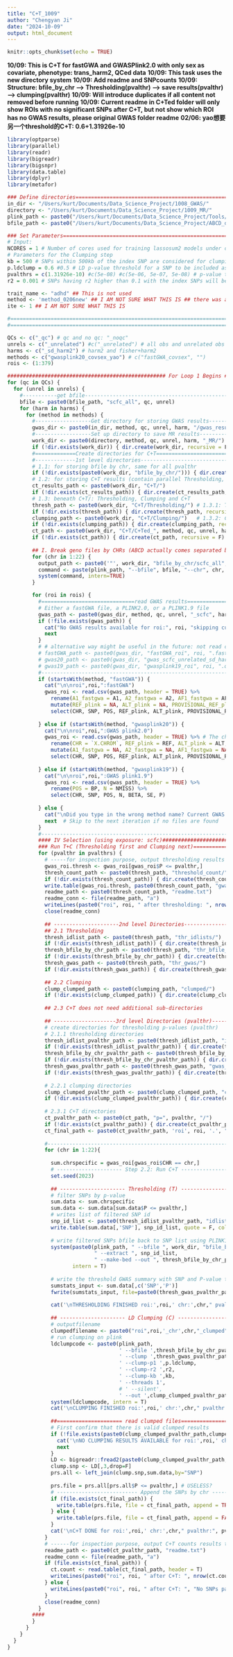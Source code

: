 ```yaml
---
title: "C+T_1009"
author: "Chengyan Ji"
date: "2024-10-09"
output: html_document
---
```


```r
knitr::opts_chunk$set(echo = TRUE)
```

**10/09: This is C+T for fastGWA and GWASPlink2.0 with only sex as covariate, phenotype: trans_harm2, QCed data**
**10/09: This task uses the new directory system**
**10/09: Add readme and SNPcounts**
**10/09: Structure: bfile_by_chr --> Thresholding(pvalthr) --> save results(pvalthr) --> clumping(pvalthr)**
**10/09: Will introduce duplicates if all content not removed before running**
**10/09: Current readme in C+Ted folder will only show ROIs with no significant SNPs after C+T, but not show which ROI has no GWAS results, please original GWAS folder readme**
**02/06: yao想要另一个threshold的C+T: 0.6+1.31926e-10**

```r
library(optparse)
library(parallel)
library(readr)
library(bigreadr)
library(bigsnpr)
library(data.table)
library(dplyr)
library(metafor)

### Define directories==========================================================
in_dir <- "/Users/kurt/Documents/Data_Science_Project/1008_GWAS/"
directory <- "/Users/kurt/Documents/Data_Science_Project/1009_MR/"
plink_path <- paste0("/Users/kurt/Documents/Data_Science_Project/Tools/", "plink")
bfile_path <- paste0("/Users/kurt/Documents/Data_Science_Project/ABCD_data/", "ABCD_bfile/bfile_for_gwas_comparison/")

### Set Parameters==============================================================
# Input:
NCORES = 1 # Number of cores used for training lassosum2 models under different tuning parameter settings.
# Parameters for the Clumping step
kb = 500 # SNPs within 500kb of the index SNP are considered for clumping
p.ldclump = 0.6 #0.5 # LD p-value threshold for a SNP to be included as an index SNP # 0206: Yao要一个版本的
pvalthrs = c(1.31926e-10) #c(5e-08) #c(5e-06, 5e-07, 5e-08) # p-value threshold for thresholding
r2 = 0.001 # SNPs having r2 higher than 0.1 with the index SNPs will be removed # optional: c(0.1,0.2,0.4,0.6,0.8)

trait_name <- "adhd" ## This is not used
method <- 'method_0206new' ## I AM NOT SURE WHAT THIS IS ## there was a variable called "method" but never used in the original code
ite <- 1 ## I AM NOT SURE WHAT THIS IS

#========================================================================================================================  
#========================================================================================================================  

QCs <- c("_qc") # qc and no qc: "_noqc"
unrels <- c("_unrelated") #c("_unrelated") # all obs and unrelated obs
harms <- c("_sd_harm2") # harm2 and fisher+harm2
methods <- c("gwasplink20_covsex_yao") # c("fastGWA_covsex", "")
rois <- (1:379)

################################################### For Loop 1 Begins ###################################################
for (qc in QCs) {
  for (unrel in unrels) {
    #-----------get bfile---------------------------------------------------------
    bfile <- paste0(bfile_path, "scfc_all", qc, unrel)
    for (harm in harms) {
      for (method in methods) {
        #------------------Get directory for storing GWAS results---------------
        gwas_dir <- paste0(in_dir, method, qc, unrel, harm, "/gwas_results_csv/")
        #------------------Set up directory to save MR results------------------
        work_dir <- paste0(directory, method, qc, unrel, harm, "_MR/")
        if (!dir.exists(work_dir)) { dir.create(work_dir, recursive = F) }
        #=============Create directories for C+T========================================
        #-------------1st level directories---------------------------------------------
        # 1.1: for storing bfile by chr, same for all pvalthr
        if (!dir.exists(paste0(work_dir, "bfile_by_chr/"))) { dir.create(paste0(work_dir, "bfile_by_chr/"), recursive = F) }
        # 1.2: for storing C+T results (contain parallel Thresholding, Clumping and C+T directories)
        ct_results_path <- paste0(work_dir, "C+T/") 
        if (!dir.exists(ct_results_path)) { dir.create(ct_results_path, recursive = F) }
        # 1.3: beneath C+T/: Thresholding, Clumping and C+T
        thresh_path <- paste0(work_dir, "C+T/Thresholding/") # 1.3.1: Thresholding results
        if (!dir.exists(thresh_path)) { dir.create(thresh_path, recursive = F) }
        clumping_path <- paste0(work_dir, "C+T/Clumping/")   # 1.3.2: Clumping results
        if (!dir.exists(clumping_path)) { dir.create(clumping_path, recursive = F) }
        ct_path <- paste0(work_dir, "C+T/C+Ted_", method, qc, unrel, harm, "/")            # 1.3.3: Processed C+T results containing SNP and test results
        if (!dir.exists(ct_path)) { dir.create(ct_path, recursive = F) }
        
        ## I. Break geno files by CHRs (ABCD actually comes separated but QC combined them) and store to "bfile_by_chr/"
        for (chr in 1:22) {
          output_path <- paste0('"', work_dir, "bfile_by_chr/scfc_all", qc, unrel, "_chr", chr, '"')
          command <- paste(plink_path, "--bfile", bfile, "--chr", chr, "--make-bed --out", output_path)
          system(command, intern=TRUE)
        }

        for (roi in rois) {
          #==============================read GWAS results==============================
          # Either a fastGWA file, a PLINK2.0, or a PLINK1.9 file
          gwas_path <- paste0(gwas_dir, method, qc, unrel, "_scfc", harm, "_fam_roi", roi, ".csv")
          if (!file.exists(gwas_path)) {
            cat("No GWAS results available for roi:", roi, "skipping current roi...")
            next
          }
          # # alternative way might be useful in the future: not read csv, just read original gwas output
          # fastGWA_path <- paste0(gwas_dir, "fastGWA_roi", roi, ".fastGWA")
          # gwas20_path <- paste0(gwas_dir, "gwas_scfc_unrelated_sd_harm2_family_roi", roi, ".PHENO1.glm.linear")
          # gwas19_path <- paste0(gwas_dir, "gwasplink19_roi", roi, ".qassoc")
          #-----------------------------------------------------------------------------
          if (startsWith(method, "fastGWA")) {
            cat("\n\nroi",roi,":fastGWA")
            gwas_roi <- read.csv(gwas_path, header = TRUE) %>%
              rename(A1_fastgwa = A1, A2_fastgwa = A2, AF1_fastgwa = AF1) %>%
              mutate(REF_plink = NA, ALT_plink = NA, PROVISIONAL_REF_plink = NA, A1_plink = NA, OMITTED_plink = NA, AF1_plink = NA) %>% # Add empty columns for PLINK-specific fields
              select(CHR, SNP, POS, REF_plink, ALT_plink, PROVISIONAL_REF_plink, A1_plink, OMITTED_plink, AF1_plink, A1_fastgwa, A2_fastgwa, AF1_fastgwa, N, BETA, SE, P) # only keep necessary columns (both plink and fastgwa columns are kept)
            
          } else if (startsWith(method, "gwasplink20")) {
            cat("\n\nroi",roi,":GWAS plink2.0")
            gwas_roi <- read.csv(gwas_path, header = TRUE) %>% # The chrome column name keeps changing names i don't know why
              rename(CHR = `X.CHROM`, REF_plink = REF, ALT_plink = ALT, PROVISIONAL_REF_plink = `PROVISIONAL_REF.`, A1_plink = A1, OMITTED_plink = OMITTED, AF1_plink = A1_FREQ, N = OBS_CT) %>%
              mutate(A1_fastgwa = NA, A2_fastgwa = NA, AF1_fastgwa = NA) %>% # Add empty columns for FastGWA-specific fields
              select(CHR, SNP, POS, REF_plink, ALT_plink, PROVISIONAL_REF_plink, A1_plink, OMITTED_plink, AF1_plink, A1_fastgwa, A2_fastgwa, AF1_fastgwa, N, BETA, SE, P) # only keep necessary columns (both plink and fastgwa columns are kept)
            
          } else if (startsWith(method, "gwasplink19")) {
            cat("\n\nroi",roi,":GWAS plink1.9")
            gwas_roi <- read.csv(gwas_path, header = TRUE) %>%
              rename(POS = BP, N = NMISS) %>%
              select(CHR, SNP, POS, N, BETA, SE, P)
            
          } else {
            cat("\nDid you type in the wrong method name? Current GWAS method does not have result files available for ROI", roi, "\n")
            next  # Skip to the next iteration if no files are found
          }
          #-----------------------------------------------------------------------------
          #### IV Selection (using exposure: scfc)######################################
          ### Run T+C (Thresholding first and Clumping next)============================
          for (pvalthr in pvalthrs) {
            # -----for inspection purpose, output thresholding results to local---------
            gwas_roi.thresh <- gwas_roi[gwas_roi$P <= pvalthr,]
            thresh_count_path <- paste0(thresh_path, "threshold_count/", method, qc, unrel, "_", pvalthr, "/")
            if (!dir.exists(thresh_count_path)) { dir.create(thresh_count_path, recursive = TRUE) }
            write.table(gwas_roi.thresh, paste0(thresh_count_path, "gwas_thresh_roi",roi,".txt"), row.names = F, col.names = T, quote = F)
            readme_path <- paste0(thresh_count_path, "readme.txt")
            readme_conn <- file(readme_path, "a")
            writeLines(paste0("roi", roi, " after thresholding: ", nrow(gwas_roi.thresh)), readme_conn)
            close(readme_conn)
            
            ## ---------------------2nd level Directories-------------------------------
            ## 2.1 Thresholding
            thresh_idlist_path <- paste0(thresh_path, "thr_idlists/")                   # 2.1.1 for storing SNP id lists for plink to subset bfiles
            if (!dir.exists(thresh_idlist_path)) { dir.create(thresh_idlist_path, recursive = F) }
            thresh_bfile_by_chr_path <- paste0(thresh_path, "thr_bfile_by_chr/")        # 2.1.2 for storing bfile by chr AFTER thresholding (for clumping)
            if (!dir.exists(thresh_bfile_by_chr_path)) { dir.create(thresh_bfile_by_chr_path, recursive = F) }
            thresh_gwas_path <- paste0(thresh_path, "thr_gwas/")                           # 2.1.3 for storing GWAS results filtered AFTER thresholding (for clumping) 
            if (!dir.exists(thresh_gwas_path)) { dir.create(thresh_gwas_path, recursive = F) }
            
            ## 2.2 Clumping
            clump_clumped_path <- paste0(clumping_path, "clumped/")                     # 2.2.1 for storing raw clumped results, by chr
            if (!dir.exists(clump_clumped_path)) { dir.create(clump_clumped_path, recursive = F) }
            
            ## 2.3 C+T does not need additional sub-directories
            
            ## --------------------3rd level Directories (pvalthr)----------------------
            # create directories for thresholding p-values (pvalthr)
            # 2.1.1 thresholding directories
            thresh_idlist_pvalthr_path <- paste0(thresh_idlist_path, "idlist_p=", pvalthr, "/")                    # 2.1.1.1 for storing SNP id lists for current pvalthr
            if (!dir.exists(thresh_idlist_pvalthr_path)) { dir.create(thresh_idlist_pvalthr_path, recursive = F) }
            thresh_bfile_by_chr_pvalthr_path <- paste0(thresh_bfile_by_chr_path, "bfile_by_chr_p=", pvalthr, "/")  # 2.1.2.1 for storing bfiles for current pvalthr
            if (!dir.exists(thresh_bfile_by_chr_pvalthr_path)) { dir.create(thresh_bfile_by_chr_pvalthr_path, recursive = F) }
            thresh_gwas_pvalthr_path <- paste0(thresh_gwas_path, "gwas_p=", pvalthr, "/")                          # 2.1.3.1 for storing GWAS results for current pvalthr
            if (!dir.exists(thresh_gwas_pvalthr_path)) { dir.create(thresh_gwas_pvalthr_path, recursive = F) }
            
            # 2.2.1 clumping directories
            clump_clumped_pvalthr_path <- paste0(clump_clumped_path, "clumped_p=", pvalthr, "/")                 # 2.2.1.1 for storing raw clumped results for current pvalthr
            if (!dir.exists(clump_clumped_pvalthr_path)) { dir.create(clump_clumped_pvalthr_path, recursive = F) }
            
            # 2.3.1 C+T directories
            ct_pvalthr_path <- paste0(ct_path, "p=", pvalthr, "/")                                                 # 2.3.1.1 for storing C+T results for current pvalthr 
            if (!dir.exists(ct_pvalthr_path)) { dir.create(ct_pvalthr_path, recursive = F) }
            ct_final_path <- paste0(ct_pvalthr_path, 'roi', roi, '.', "_p=", pvalthr, "_r2=", r2, ".txt")          # 2.3.1.2 txt file for storing final C+T SNPs, used if clumping is successful
        
            #---------------------------------------------------------------------------
            for (chr in 1:22){
        
              sum.chrspecific = gwas_roi[gwas_roi$CHR == chr,]
              # --------------------- Step 2.2: Run C+T --------------------------------
              set.seed(2023)
              
              ## --------------------- Thresholding (T) --------------------------------
              # filter SNPs by p-value
              sum.data <- sum.chrspecific
              sum.data <- sum.data[sum.data$P <= pvalthr,]
              # writes list of filtered SNP id
              snp_id_list <- paste0(thresh_idlist_pvalthr_path, "idlist_roi",roi,'_chr',chr,'_pvalthr',pvalthr,".txt") #这个filtered指的是thresholding
              write.table(sum.data[,'SNP'], snp_id_list, quote = F, col.names = F, row.names = F)
              
              # write filtered SNPs bfile back to SNP list using PLINK1.9
              system(paste0(plink_path, " --bfile ", work_dir, "bfile_by_chr/scfc_all", qc, unrel, "_chr", chr,
                            " --extract ", snp_id_list,
                            " --make-bed --out ", thresh_bfile_by_chr_pvalthr_path, "scfc_all", qc, unrel, "_thr","_roi",roi,'_chr',chr,'_pvalthr',pvalthr), # filtered snps by chr
                     intern = T)
              
              # write the threshold GWAS summary with SNP and P-value to local (to be used by clumping)
              sumstats_input <- sum.data[,c('SNP','P')]
              fwrite(sumstats_input, file=paste0(thresh_gwas_pvalthr_path,'gwas_roi',roi,'_chr',chr,'_pvalthr',pvalthr,'.txt'),row.names = F, quote = F, sep=' ')
              
              cat('\nTHRESHOLDING FINISHED roi:',roi,' chr:',chr," pvalthr:",pvalthr)
              
              ## --------------------- LD Clumping (C) ---------------------
              # outputfilename
              clumpedfilename <- paste0("roi",roi,'_chr',chr,"_clumped") # C+T files naming: removed "adhd" in the name, removed "ite", put "roi" before "chr"
              # run clumping on plink
              ldclumpcode <- paste0(plink_path, 
                                    ' --bfile ',thresh_bfile_by_chr_pvalthr_path,"scfc_all",qc,unrel,"_thr","_roi",roi,'_chr',chr,'_pvalthr',pvalthr,
                                    ' --clump ',thresh_gwas_pvalthr_path,'gwas_roi',roi,'_chr',chr,'_pvalthr',pvalthr,'.txt',
                                    ' --clump-p1 ',p.ldclump,
                                    ' --clump-r2 ',r2,
                                    ' --clump-kb ',kb,
                                    ' --threads 1',
                                    # ' --silent',
                                    ' --out ',clump_clumped_pvalthr_path,clumpedfilename)
              system(ldclumpcode, intern = T)
              cat('\nCLUMPING FINISHED roi:',roi,' chr:',chr," pvalthr:",pvalthr)
              
              ##===================== read clumped files================================
              # First confirm that there is valid clumped results
              if (!file.exists(paste0(clump_clumped_pvalthr_path,clumpedfilename,'.clumped'))) {
                cat('\nNO CLUMPING RESULTS AVAILABLE for roi:',roi,' chr:',chr," pvalthr:",pvalthr)
                next
              }
              LD <- bigreadr::fread2(paste0(clump_clumped_pvalthr_path,clumpedfilename,'.clumped'))
              clump.snp <- LD[,3,drop=F]
              prs.all <- left_join(clump.snp,sum.data,by="SNP")
              
              prs.file = prs.all[prs.all$P <= pvalthr,] # USELESS?
              # -------------------------- Append the SNPs by chr ----------------------
              if (file.exists(ct_final_path)) {
                write.table(prs.file, file = ct_final_path, append = TRUE, col.names = FALSE, row.names = F, quote = F)
              } else {
                write.table(prs.file, file = ct_final_path, append = FALSE, col.names = TRUE, row.names = F, quote = F)
              }
              cat('\nC+T DONE for roi:',roi,' chr:',chr," pvalthr:", pvalthr)
            }
            # ------for inspection purpose, output C+T counts results to local----------
            readme_path <- paste0(ct_pvalthr_path, "readme.txt")
            readme_conn <- file(readme_path, "a")
            if (file.exists(ct_final_path)) {
              ct.count <- read.table(ct_final_path, header = T)
              writeLines(paste0("roi", roi, " after C+T: ", nrow(ct.count)), readme_conn)
            } else {
              writeLines(paste0("roi", roi, " after C+T: ", "No SNPs pass C+T"), readme_conn)
            }
            close(readme_conn)
          }
        ####
        }
      }
    }
  }
}
```
